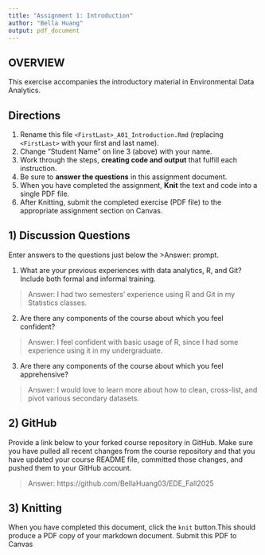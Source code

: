 ```yaml
---
title: "Assignment 1: Introduction"
author: "Bella Huang"
output: pdf_document
---
```


## OVERVIEW

This exercise accompanies the introductory material in Environmental Data Analytics. 

## Directions
1.  Rename this file `<FirstLast>_A01_Introduction.Rmd` (replacing `<FirstLast>` with your first and last name).
2.  Change "Student Name" on line 3 (above) with your name.
3.  Work through the steps, **creating code and output** that fulfill each instruction.
4.  Be sure to **answer the questions** in this assignment document.
5.  When you have completed the assignment, **Knit** the text and code into a single PDF file.
6.  After Knitting, submit the completed exercise (PDF file) to the appropriate assignment section on Canvas.


## 1) Discussion Questions
Enter answers to the questions just below the >Answer: prompt.

1. What are your previous experiences with data analytics, R, and Git? Include both formal and informal training.

> Answer: I had two semesters' experience using R and Git in my Statistics classes.

2. Are there any components of the course about which you feel confident?

> Answer: I feel confident with basic usage of R, since I had some experience using it in my undergraduate.

3. Are there any components of the course about which you feel apprehensive?

> Answer: I would love to learn more about how to clean, cross-list, and pivot various secondary datasets. 


## 2) GitHub

Provide a link below to your forked course repository in GitHub. Make sure you have pulled all recent changes from the course repository and that you have updated your course README file, committed those changes, and pushed them to your GitHub account. 

> Answer: https://github.com/BellaHuang03/EDE_Fall2025

## 3) Knitting
When you have completed this document, click the `knit` button.This should produce a PDF copy of your markdown document. Submit this PDF to Canvas 
